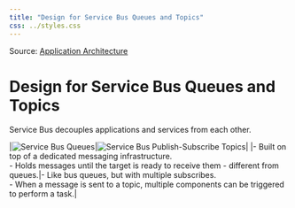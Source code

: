```yaml
---
title: "Design for Service Bus Queues and Topics"
css: ../styles.css
---
```


Source: [Application Architecture](https://microsoftlearning.github.io/AZ-305-DesigningMicrosoftAzureInfrastructureSolutions/Instructions/CaseStudy/06-Apparchitecture.html)

# Design for Service Bus Queues and Topics
Service Bus decouples applications and services from each other.

|![Service Bus Queues](../images/service-bus-queues.png)|![Service Bus Publish-Subscribe Topics](../images/service-bus-publish-subscribe-topics.png)|
|- Built on top of a dedicated messaging infrastructure.<br/>- Holds messages until the target is ready to receive them - different from queues.|- Like bus queues, but with multiple subscribes.<br/>- When a message is sent to a topic, multiple components can be triggered to perform a task.|

